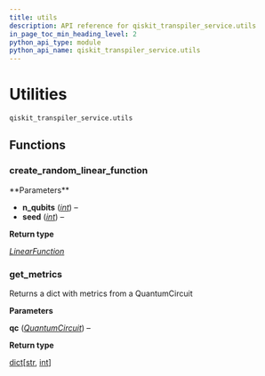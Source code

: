 ```yaml
---
title: utils
description: API reference for qiskit_transpiler_service.utils
in_page_toc_min_heading_level: 2
python_api_type: module
python_api_name: qiskit_transpiler_service.utils
---
```


<span id="utilities-qiskit-transpiler-service-utils" />

<span id="module-qiskit_transpiler_service.utils" />

# Utilities

`qiskit_transpiler_service.utils`

## Functions

### create\_random\_linear\_function

<Function id="qiskit_transpiler_service.utils.create_random_linear_function" signature="qiskit_transpiler_service.utils.create_random_linear_function(n_qubits, seed=123)">
  **Parameters**

  *   **n\_qubits** ([*int*](https://docs.python.org/3/library/functions.html#int "(in Python v3.12)")) –
  *   **seed** ([*int*](https://docs.python.org/3/library/functions.html#int "(in Python v3.12)")) –

  **Return type**

  [*LinearFunction*](/api/qiskit/qiskit.circuit.library.LinearFunction "(in Qiskit v1.1)")
</Function>

### get\_metrics

<Function id="qiskit_transpiler_service.utils.get_metrics" signature="qiskit_transpiler_service.utils.get_metrics(qc)">
  Returns a dict with metrics from a QuantumCircuit

  **Parameters**

  **qc** ([*QuantumCircuit*](/api/qiskit/qiskit.circuit.QuantumCircuit "(in Qiskit v1.1)")) –

  **Return type**

  [dict](https://docs.python.org/3/library/stdtypes.html#dict "(in Python v3.12)")\[[str](https://docs.python.org/3/library/stdtypes.html#str "(in Python v3.12)"), [int](https://docs.python.org/3/library/functions.html#int "(in Python v3.12)")]
</Function>

